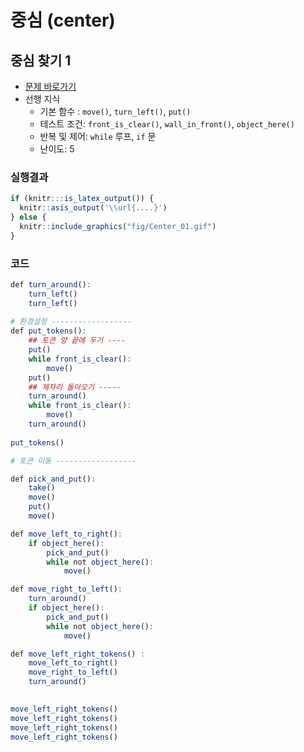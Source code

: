 # 중심 (center) {#center}

## 중심 찾기 1 {#center-01}

- [문제 바로가기](https://reeborg.ca/reeborg.html?lang=ko-en&mode=python&menu=worlds%2Fmenus%2Freeborg_intro_en.json&name=Center%201&url=worlds%2Ftutorial_en%2Fcenter1.json)
- 선행 지식
    - 기본 함수 : `move()`, `turn_left()`, `put()`
    - 테스트 조건: `front_is_clear()`, `wall_in_front()`, `object_here()`
    - 반복 및 제어: `while` 루프, `if` 문
    - 난이도: 5

::: {.row}
::: {.col-md-6}
### 실행결과

```r
if (knitr:::is_latex_output()) {
  knitr::asis_output('\\url{....}')
} else {
  knitr::include_graphics("fig/Center_01.gif")
}
```
:::

::: {.col-md-6}
### 코드

```r
def turn_around():
    turn_left()
    turn_left()
    
# 환경설정 ------------------    
def put_tokens():
    ## 토큰 양 끝에 두기 ----
    put()
    while front_is_clear():
        move()
    put()
    ## 제자리 돌아오기 -----
    turn_around()
    while front_is_clear():
        move()
    turn_around()
    
put_tokens()    

# 토큰 이동 ------------------    

def pick_and_put():    
    take()
    move()
    put()
    move()

def move_left_to_right():
    if object_here():
        pick_and_put()
        while not object_here():
            move()

def move_right_to_left():
    turn_around()
    if object_here():
        pick_and_put()
        while not object_here():
            move()

def move_left_right_tokens() :
    move_left_to_right()
    move_right_to_left()           
    turn_around()

  
move_left_right_tokens()
move_left_right_tokens()
move_left_right_tokens()
move_left_right_tokens()

```
:::
:::


